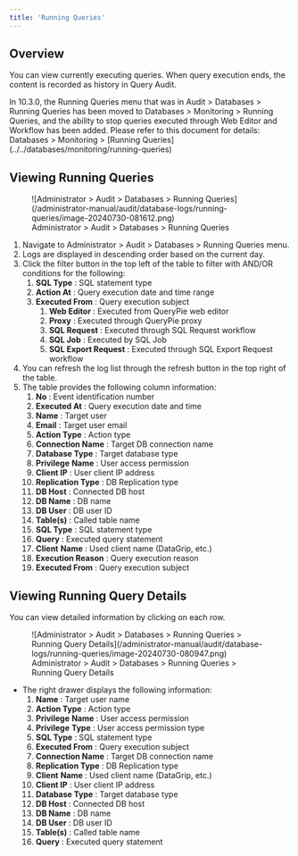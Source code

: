 ```yaml
---
title: 'Running Queries'
---
```



## Overview

You can view currently executing queries. When query execution ends, the content is recorded as history in Query Audit.

<Callout type="info">
In 10.3.0, the Running Queries menu that was in Audit &gt; Databases &gt; Running Queries has been moved to Databases &gt; Monitoring &gt; Running Queries, and the ability to stop queries executed through Web Editor and Workflow has been added.
Please refer to this document for details: Databases &gt; Monitoring &gt; [Running Queries](../../databases/monitoring/running-queries)
</Callout>

## Viewing Running Queries

<figure data-layout="center" data-align="center">
![Administrator &gt; Audit &gt; Databases &gt; Running Queries](/administrator-manual/audit/database-logs/running-queries/image-20240730-081612.png)
<figcaption>
Administrator &gt; Audit &gt; Databases &gt; Running Queries
</figcaption>
</figure>

1. Navigate to Administrator &gt; Audit &gt; Databases &gt; Running Queries menu.
2. Logs are displayed in descending order based on the current day.
3. Click the filter button in the top left of the table to filter with AND/OR conditions for the following:
    1.  **SQL Type** : SQL statement type
    2.  **Action At**  : Query execution date and time range
    3.  **Executed From**  : Query execution subject
        1.  **Web Editor**  : Executed from QueryPie web editor 
        2.  **Proxy**  : Executed through QueryPie proxy
        3.  **SQL Request**  : Executed through SQL Request workflow
        4.  **SQL Job**  : Executed by SQL Job
        5.  **SQL Export Request**  : Executed through SQL Export Request workflow 
4. You can refresh the log list through the refresh button in the top right of the table.
5. The table provides the following column information:
    1.  **No**  : Event identification number
    2.  **Executed At**  : Query execution date and time
    3.  **Name**  : Target user
    4.  **Email**  : Target user email
    5.  **Action Type**  : Action type
    6.  **Connection Name**  : Target DB connection name
    7.  **Database Type**  : Target database type
    8.  **Privilege**   **Name**  : User access permission
    9.  **Client IP**  : User client IP address
    10.  **Replication Type**  : DB Replication type
    11.  **DB Host**  : Connected DB host
    12.  **DB Name**  : DB name
    13.  **DB User**  : DB user ID
    14.  **Table(s)**  : Called table name
    15.  **SQL Type** : SQL statement type
    16.  **Query**  : Executed query statement
    17.  **Client**   **Name**  : Used client name (DataGrip, etc.)
    18.  **Execution Reason**  : Query execution reason
    19.  **Executed From**  : Query execution subject

## Viewing Running Query Details

You can view detailed information by clicking on each row.

<figure data-layout="center" data-align="center">
![Administrator &gt; Audit &gt; Databases &gt; Running Queries &gt; Running Query Details](/administrator-manual/audit/database-logs/running-queries/image-20240730-080947.png)
<figcaption>
Administrator &gt; Audit &gt; Databases &gt; Running Queries &gt; Running Query Details
</figcaption>
</figure>

* The right drawer displays the following information:
    1.  **Name**  : Target user name
    2.  **Action Type**  : Action type
    3.  **Privilege**   **Name**  : User access permission
    4.  **Privilege**   **Type**  : User access permission type 
    5.  **SQL Type** : SQL statement type
    6.  **Executed From**  : Query execution subject
    7.  **Connection Name**  : Target DB connection name
    8.  **Replication Type**  : DB Replication type
    9.  **Client**   **Name**  : Used client name (DataGrip, etc.)
    10.  **Client IP**  : User client IP address
    11.  **Database Type**  : Target database type
    12.  **DB Host**  : Connected DB host
    13.  **DB Name**  : DB name
    14.  **DB User**  : DB user ID
    15.  **Table(s)**  : Called table name
    16.  **Query**  : Executed query statement


